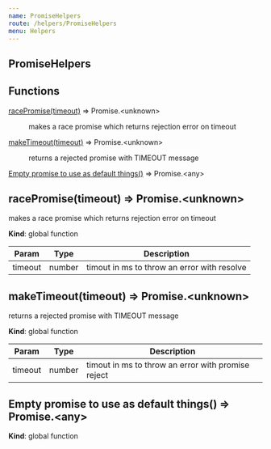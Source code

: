 ```yaml
---
name: PromiseHelpers
route: /helpers/PromiseHelpers
menu: Helpers
---
```

## PromiseHelpers
## Functions

<dl>
<dt><a href="#racePromise">racePromise(timeout)</a> ⇒ Promise.&lt;unknown&gt;</dt>
<dd><p>makes a race promise which returns rejection error on timeout</p>
</dd>
<dt><a href="#makeTimeout">makeTimeout(timeout)</a> ⇒ Promise.&lt;unknown&gt;</dt>
<dd><p>returns a rejected promise with TIMEOUT message</p>
</dd>
<dt><a href="#Empty promise to use as default things">Empty promise to use as default things()</a> ⇒ Promise.&lt;any&gt;</dt>
<dd></dd>
</dl>

<a name="racePromise"></a>

## racePromise(timeout) ⇒ Promise.&lt;unknown&gt;
makes a race promise which returns rejection error on timeout

**Kind**: global function  

| Param | Type | Description |
| --- | --- | --- |
| timeout | number | timout in ms to throw an error with resolve |

<a name="makeTimeout"></a>

## makeTimeout(timeout) ⇒ Promise.&lt;unknown&gt;
returns a rejected promise with TIMEOUT message

**Kind**: global function  

| Param | Type | Description |
| --- | --- | --- |
| timeout | number | timout in ms to throw an error with promise reject |

<a name="Empty promise to use as default things"></a>

## Empty promise to use as default things() ⇒ Promise.&lt;any&gt;
**Kind**: global function  
